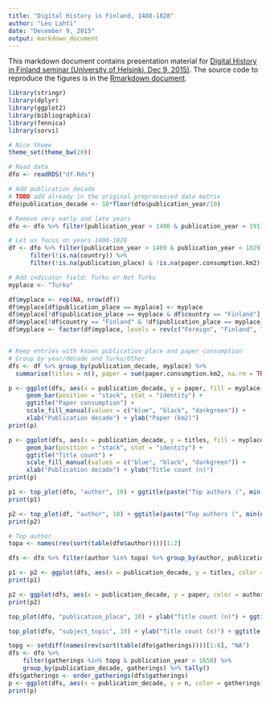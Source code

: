 ```yaml
---
title: "Digital History in Finland, 1488-1828"
author: "Leo Lahti"
date: "December 9, 2015"
output: markdown_document
---
```


This markdown document contains presentation material for [Digital History in Finland seminar (University of Helsinki, Dec 9, 2015)](http://blogs.helsinki.fi/mstolone/2015/09/21/call-for-papers-digital-history-in-finland-wednesday-9-12-2015/). The source code to reproduce the figures is in the [Rmarkdown document](https://github.com/rOpenGov/fennica/blob/master/inst/examples/20151209-HelsinkiDH.Rmd).

```r
library(stringr)
library(dplyr)
library(ggplot2)
library(bibliographica)
library(fennica)
library(sorvi)

# Nice theme
theme_set(theme_bw(20))

# Read data
dfo <- readRDS("df.Rds")

# Add publication decade
# TODO add already in the original preprocessed data matrix
dfo$publication_decade <- 10*floor(dfo$publication_year/10)

# Remove very early and late years
dfo <- dfo %>% filter(publication_year > 1400 & publication_year < 1911)
```


```r
# Let us focus on years 1400-1828
df <- dfo %>% filter(publication_year > 1400 & publication_year < 1829) %>%
      filter(!is.na(country)) %>%
      filter(!is.na(publication_place) & !is.na(paper.consumption.km2) & paper.consumption.km2 > -0.01)

# Add indicator field: Turku or Not Turku
myplace <- "Turku"

df$myplace <- rep(NA, nrow(df))
df$myplace[df$publication_place == myplace] <- myplace
df$myplace[!df$publication_place == myplace & df$country == "Finland"] <- "Finland"
df$myplace[!df$country == "Finland" & !df$publication_place == myplace] <- "Foreign"
df$myplace <- factor(df$myplace, levels = rev(c("Foreign", "Finland", "Turku")))


# Keep entries with known publication place and paper consumption
# Group by year/decade and Turku/Other
dfs <- df %>% group_by(publication_decade, myplace) %>%
  summarise(titles = n(), paper = sum(paper.consumption.km2, na.rm = TRUE))

p <- ggplot(dfs, aes(x = publication_decade, y = paper, fill = myplace, order = -as.numeric(myplace))) +
     geom_bar(position = "stack", stat = "identity") +
     ggtitle("Paper consumption") +
     scale_fill_manual(values = c("blue", "black", "darkgreen")) +
     xlab("Publication decade") + ylab("Paper (km2)")
print(p)

p <- ggplot(dfs, aes(x = publication_decade, y = titles, fill = myplace, order = -as.numeric(myplace))) +
     geom_bar(position = "stack", stat = "identity") +
     ggtitle("Title count") +
     scale_fill_manual(values = c("blue", "black", "darkgreen")) +
     xlab("Publication decade") + ylab("Title count (n)")
print(p)
```



```r
p1 <- top_plot(dfo, "author", 10) + ggtitle(paste("Top authors (", min(na.omit(dfo$publication_year)), "-", max(na.omit(dfo$publication_year)), ")", sep = "")) + ylab("Title count (n)")
print(p1)

p2 <- top_plot(df, "author", 10) + ggtitle(paste("Top authors (", min(na.omit(df$publication_year)), "-", max(na.omit(df$publication_year)), ")", sep = "")) + ylab("Title count (n)")
print(p2)
```


```r
# Top author
topa <- names(rev(sort(table(dfo$author))))[1:2]

dfs <- dfo %>% filter(author %in% topa) %>% group_by(author, publication_decade) %>% summarize(paper = sum(paper.consumption.km2, na.rm = T), titles = n())

p1 <- p2 <- ggplot(dfs, aes(x = publication_decade, y = titles, color = author)) + geom_point() + geom_line(size = 2) + scale_color_manual(values = c("blue", "red")) + ggtitle("Title count") + xlab("Publication decade") + ylab("Title count (n)")
print(p1)

p2 <- ggplot(dfs, aes(x = publication_decade, y = paper, color = author)) + geom_point() + geom_line(size = 2) + scale_color_manual(values = c("blue", "red")) + ggtitle("Paper consumption") + xlab("Publication decade") + ylab("Paper (km2)")
print(p2)
```

```r
top_plot(dfo, "publication_place", 10) + ylab("Title count (n)") + ggtitle("Top publication places")
```

```r
top_plot(dfo, "subject_topic", 10) + ylab("Title count (n)") + ggtitle("Top themes")
```

```r
topg <- setdiff(names(rev(sort(table(dfo$gatherings))))[1:6], "NA")
dfs <- dfo %>%
    filter(gatherings %in% topg & publication_year > 1650) %>%
    group_by(publication_decade, gatherings) %>% tally()
dfs$gatherings <- order_gatherings(dfs$gatherings)    
p <- ggplot(dfs, aes(x = publication_decade, y = n, color = gatherings)) + geom_point(size = 3) + geom_smooth(fill = "lightgray", size = 2, alpha = 0.2) + ggtitle("Top gatherings timeline") + ylim(c(0, max(dfs$n))) + xlab("Publication decade") + ylab("Title count (n)")
print(p)
```